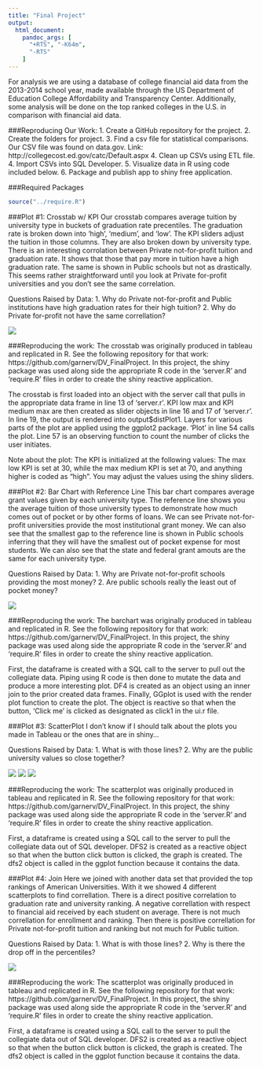 ```yaml
---
title: "Final Project"
output:
  html_document:
    pandoc_args: [
      "+RTS", "-K64m",
      "-RTS"
    ]
---
```

For analysis we are using a database of college financial aid data from the 2013-2014 school year, made available through the US Department of Education College Affordability and Transparency Center. Additionally, some analysis will be done on the top ranked colleges in the U.S. in comparison with financial aid data. 

###Reproducing Our Work:
1. Create a GitHub repository for the project.
2. Create the folders for project.
3. Find a csv file for statistical comparisons. Our CSV file was found on data.gov. Link: http://collegecost.ed.gov/catc/Default.aspx
4. Clean up CSVs using ETL file.
4. Import CSVs into SQL Developer.
5. Visualize data in R using code included below.
6. Package and publish app to shiny free application.

###Required Packages
```r
source("../require.R")
```

###Plot #1: Crosstab w/ KPI
Our crosstab compares average tuition by university type in buckets of graduation rate precentiles.  The graduation rate is broken down into 'high', 'medium', and 'low'.  The KPI sliders adjust the tuition in those columns.  They are also broken down by university type.  There is an interesting corrolation between Private not-for-profit tuition and graduation rate.  It shows that those that pay more in tuition have a high graduation rate. The same is shown in Public schools but not as drastically. This seems rather straightforward until you look at Private for-profit universities and you don't see the same correlation.

Questions Raised by Data:
1. Why do Private not-for-profit and Public institutions have high graduation rates for their high tuition?
2. Why do Private for-profit not have the same correllation?

![](./Crosstab.jpg)


###Reproducing the work:
The crosstab was originally produced in tableau and replicated in R. See the following repository for that work: https://github.com/garnerv/DV_FinalProject. In this project, the shiny package was used along side the appropriate R code in the 'server.R' and 'require.R' files in order to create the shiny reactive application. 

The crosstab is first loaded into an object with the server call that pulls in the appropriate data frame in line 13 of 'server.r'. KPI low max and KPI medium max are then created as slider objects in line 16 and 17 of 'server.r'. In line 19, the output is rendered into output$distPlot1. Layers for various parts of the plot are applied using the ggplot2 package. 'Plot' in line 54 calls the plot. Line 57 is an observing function to count the number of clicks the user initiates.

Note about the plot:
The KPI is initialized at the following values: The max low KPI is set at 30, while the max medium KPI is set at 70, and anything higher is coded as "high". You may adjust the values using the shiny sliders.


###Plot #2: Bar Chart with Reference Line
This bar chart compares average grant values given by each university type.  The reference line shows you the average tuition of those university types to demonstrate how much comes out of pocket or by other forms of loans.  We can see Private not-for-profit universities provide the most institutional grant money.  We can also see that the smallest gap to the reference line is shown in Public schools inferring that they will have the smallest out of pocket expense for most students.  We can also see that the state and federal grant amouts are the same for each university type. 

Questions Raised by Data:
1. Why are Private not-for-profit schools providing the most money?
2. Are public schools really the least out of pocket money?

![](./Barchart.jpg)


###Reproducing the work:
The barchart was originally produced in tableau and replicated in R. See the following repository for that work: https://github.com/garnerv/DV_FinalProject. In this project, the shiny package was used along side the appropriate R code in the 'server.R' and 'require.R' files in order to create the shiny reactive application. 

First, the dataframe is created with a SQL call to the server to pull out the collegiate data. Piping using R code is then done to mutate the data and produce a more interesting plot. DF4 is created as an object using an inner join to the prior created data frames. Finally, GGplot is used with the render plot function to create the plot. The object is reactive so that when the button, 'Click me' is clicked as designated as click1 in the ui.r file.

###Plot #3: ScatterPlot
I don't know if I should talk about the plots you made in Tableau or the ones that are in shiny...

Questions Raised by Data:
1. What is with those lines?
2. Why are the public university values so close together?

![](./ScatterPlot_forProfit.jpg)
![](./ScatterPlot_notforProfit.jpg)
![](./ScatterPlot_Public.jpg)

###Reproducing the work:
The scatterplot was originally produced in tableau and replicated in R. See the following repository for that work: https://github.com/garnerv/DV_FinalProject. In this project, the shiny package was used along side the appropriate R code in the 'server.R' and 'require.R' files in order to create the shiny reactive application. 

First, a dataframe is created using a SQL call to the server to pull the collegiate data out of SQL developer. DFS2 is created as a reactive object so that when the button click button is clicked, the graph is created. The dfs2 object is called in the ggplot function because it contains the data.

###Plot #4: Join
Here we joined with another data set that provided the top rankings of American Universities. With it we showed 4 different scatterplots to find correllation. There is a direct positive correlation to graduation rate and university ranking.  A negative correllation with respect to financial aid received by each student on average.  There is not much correllation for enrollment and ranking. Then there is positive correllation for Private not-for-profit tuition and ranking but not much for Public tuition. 

Questions Raised by Data:
1. What is with those lines?
2. Why is there the drop off in the percentiles?

![](./Join.jpg)

###Reproducing the work:
The scatterplot was originally produced in tableau and replicated in R. See the following repository for that work: https://github.com/garnerv/DV_FinalProject. In this project, the shiny package was used along side the appropriate R code in the 'server.R' and 'require.R' files in order to create the shiny reactive application. 

First, a dataframe is created using a SQL call to the server to pull the collegiate data out of SQL developer. DFS2 is created as a reactive object so that when the button click button is clicked, the graph is created. The dfs2 object is called in the ggplot function because it contains the data.
